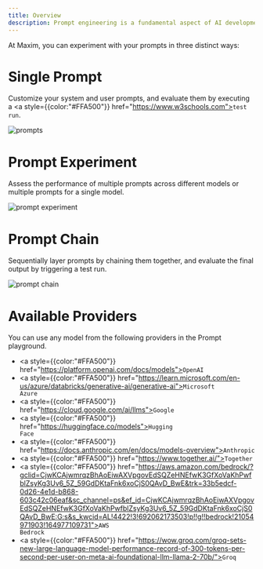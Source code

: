 ```yaml
---
title: Overview
description: Prompt engineering is a fundamental aspect of AI development, and Maxim AI offers a comprehensive platform to facilitate this process. With Maxim AI, you can create and refine prompts, do bulk experiments over large test suites  in a playground environment, and seamlessly incorporate them into your environment (e.g., production or staging). Additionally, you can  monitor their quality in production and evolve them over time. Our mission is to deliver an exceptional authoring experience, ensuring that prompts are integrated into your environment smoothly, securely, and reliably. Maxim AI also enables you to connect prompts with your data, RAG pipelines, and prompt tools , enhancing integration and operational efficiency.
---
```


At Maxim, you can experiment with your prompts in three distinct ways:
# Single Prompt 
Customize your system and user prompts, and evaluate them by executing a  <a style={{color:"#FFA500"}} href="https://www.w3schools.com"><code>test run</code></a>.

<img src="./Evaluate/Prompts/Prompt_overview/img1.png" alt="prompts" />

# Prompt Experiment
Assess the performance of multiple prompts across different models or multiple prompts for a single model.

<img src="./Evaluate/Prompts/Prompt_overview/img2.png" alt="prompt experiment" />

# Prompt Chain 
Sequentially layer prompts by chaining them together, and evaluate the final output by triggering a test run.

<img src="./Evaluate/Prompts/Prompt_overview/img3.png" alt="prompt chain" />

# Available Providers
You can use any model from the following providers in the Prompt playground.

- <a style={{color:"#FFA500"}} href="https://platform.openai.com/docs/models"><code>OpenAI</code></a>
- <a style={{color:"#FFA500"}} href="https://learn.microsoft.com/en-us/azure/databricks/generative-ai/generative-ai"><code>Microsoft Azure</code></a>
- <a style={{color:"#FFA500"}} href="https://cloud.google.com/ai/llms"><code>Google</code></a>
- <a style={{color:"#FFA500"}} href="https://huggingface.co/models"><code>Hugging Face</code></a>
- <a style={{color:"#FFA500"}} href="https://docs.anthropic.com/en/docs/models-overview"><code>Anthropic</code></a>
- <a style={{color:"#FFA500"}} href="https://www.together.ai/"><code>Together</code></a>
- <a style={{color:"#FFA500"}} href="https://aws.amazon.com/bedrock/?gclid=CjwKCAjwmrqzBhAoEiwAXVpgovEdSQZeHNEfwK3GfXoVaKhPwfblZsyKg3Uv6_5Z_59GdDKtaFnk6xoCjS0QAvD_BwE&trk=33b5edcf-0d26-4e1d-b868-603c42c06eaf&sc_channel=ps&ef_id=CjwKCAjwmrqzBhAoEiwAXVpgovEdSQZeHNEfwK3GfXoVaKhPwfblZsyKg3Uv6_5Z_59GdDKtaFnk6xoCjS0QAvD_BwE:G:s&s_kwcid=AL!4422!3!692062173503!p!!g!!bedrock!21054971903!164977109731"><code>AWS Bedrock</code></a>
- <a style={{color:"#FFA500"}} href="https://wow.groq.com/groq-sets-new-large-language-model-performance-record-of-300-tokens-per-second-per-user-on-meta-ai-foundational-llm-llama-2-70b/"><code>Groq</code></a>


<Cards>
  <Card title="Single Prompt" href="https://nextjs.org/docs" />
  <Card title="Multiple Prompts" href="https://fumadocs.vercel.app" />
  <Card title="Prompt Chain" href="https://fumadocs.vercel.app" />

</Cards>